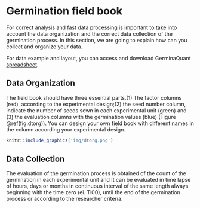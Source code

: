 # Germination field book

For correct analysis and fast data processing is important to take into account the data organization and the correct data collection of the germination process. In this section, we are going to explain how can you collect and organize your data.

For data example and layout, you can access and download GerminaQuant [spreadsheet](https://docs.google.com/spreadsheets/d/1QziIXGOwb8cl3GaARJq6Ez6aU7vND_UHKJnFcAKx0VI/edit#gid=667855537).


## Data Organization


The field book should have three essential parts.(1) The factor columns (red), according to the experimental design;(2) the seed number column, indicate the number of seeds sown in each experimental unit (green) and (3) the evaluation columns with the germination values (blue) (Figure \@ref(fig:dtorg)). You can design your own field book with different names in the column according your experimental design.


```r
knitr::include_graphics('img/dtorg.png')
```

## Data Collection

The evaluation of the germination process is obtained of the count of the germination in each experimental unit and It can be evaluated in time lapse of hours, days or months in continuous interval of the same length always beginning with the time zero (ei. Ti00), until the end of the germination process or according to the researcher criteria.

